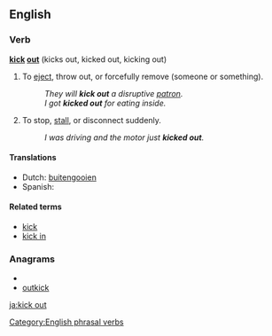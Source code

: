 ==English==

===Verb===
'''[[kick]] [[out]]''' (kicks out, kicked out, kicking out)

# {{idiomatic}} To [[eject]], throw out, or forcefully remove (someone or something).
#: ''They will '''kick out''' a disruptive [[patron]].''
#: ''I got '''kicked out''' for eating inside.''
# {{idiomatic}} To stop, [[stall]], or disconnect suddenly.
#: ''I was driving and the motor just '''kicked out'''.''

====Translations====
* Dutch: [[buitengooien]]
* Spanish: {{t+|es|echar}}

====Related terms====
* [[kick]]
* [[kick in]]

===Anagrams===
* {{alphagram|cikkotu}}
* [[outkick#English|outkick]]

[[Category:English phrasal verbs]]

[[ja:kick out]]